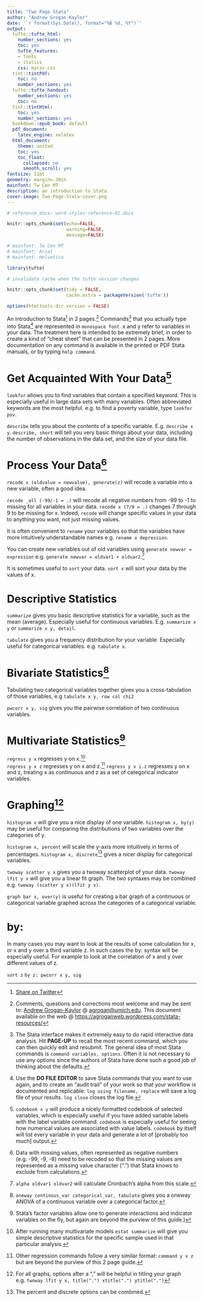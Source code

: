 ---
title: "Two Page Stata"
author: "Andrew Grogan-Kaylor"
date: '`r format(Sys.Date(), format="%B %d, %Y")`'
output:
  tufte::tufte_html:
    number_sections: yes
    toc: yes
    tufte_features:
    - fonts
    - italics
    css: mycss.css
  tint::tintPdf:
    toc: no
    number_sections: yes
  tufte::tufte_handout:
    number_sections: yes
    toc: no
  tint::tintHtml:
    toc: yes
    number_sections: yes
  bookdown::epub_book: default
  pdf_document:
    latex_engine: xelatex
  html_document: 
    theme: united
    toc: yes
    toc_float:
      collapsed: no
      smooth_scroll: yes
fontsize: 11pt
geometry: margin=.30in
mainfont: Tw Cen MT
description: an introduction to Stata
cover-image: Two-Page-Stata-cover.png
---

```{r global_options, echo=FALSE}

# reference_docx: word-styles-reference-01.docx

knitr::opts_chunk$set(echo=FALSE, 
                      warning=FALSE, 
                      message=FALSE)

# mainfont: Tw Cen MT
# mainfont: Arial
# mainfont: Helvetica

```

```{r tufte_chunk, eval=TRUE, echo=FALSE}

library(tufte)

# invalidate cache when the tufte version changes

knitr::opts_chunk$set(tidy = FALSE, 
                      cache.extra = packageVersion('tufte'))

options(htmltools.dir.version = FALSE)

```

An introduction to Stata[^twitter] in 2 pages.[^questions] Commands[^interface] that you actually type into Stata[^do-file-editor] are represented  in `monospace font`. x and y refer to variables in your data.  The treatment here is intended to be extremely brief, in order to create a kind of "cheat sheet" that can be presented in 2 pages.  More documentation on any command is available in the printed or PDF Stata manuals, or by typing `help command`.

[^twitter]: [Share on Twitter](https://twitter.com/intent/tweet?url=http%3A%2F%2Fwww-personal.umich.edu%2F%7Eagrogan%2Fstata%2FTwoPageStata.pdf&text=Two%20Page%20%23Stata) 

[^interface]: The Stata interface makes it extremely easy to do rapid interactive data analysis.  Hit **PAGE-UP** to recall the most recent command, which you can then quickly edit and resubmit.  The general idea of most Stata commands is `command variables, options`.  Often it is not necessary to use any options since the authors of Stata have done such a good job of thinking about the defaults. 

[^do-file-editor]: Use the **DO FILE EDITOR** to save Stata commands that you want to use again, and to create an "audit trail" of your work so that your workflow is documented and replicable.  `log using filename, replace` will save a log file of your results.  `log close` closes the log file.

# Get Acquainted With Your Data[^codebook]

[^codebook]: `codebook x y` will produce a nicely formatted codebook of selected variables, which is especially useful if you have added variable labels with the label variable command.  `codebook` is especially useful for seeing how numerical values are associated with value labels.  `codebook` by itself will list every variable in your data and generate a lot of [probably too much] output.

`lookfor` allows you to find variables that contain a specified keyword.  This is especially useful in large data sets with many variables.  Often abbreviated keywords are the most helpful.  e.g. to find a poverty variable, type `lookfor pov`.

`describe` tells you about the contents of a specific variable. E.g. `describe x y`. `describe, short` will tell you very basic things about your data, including the number of observations in the data set, and the size of your data file.

# Process Your Data[^missing-values]

[^missing-values]: Data with missing values, often represented as negative numbers (e.g. -99, -9, -8) need to be recoded so that the missing values are represented as a missing value character (".") that Stata knows to exclude from calculations.

`recode x (oldvalue = newvalue), generate(z)` will recode a variable into a new variable, often a good idea.

`recode _all (-99/-1 = .)` will recode all negative numbers from -99 to -1 to missing for all variables in your data.  `recode x (7/9 = .)` changes 7 through 9 to be missing for x.  Indeed, `recode` will change specific values in your data to anything you want, not just missing values. 

It is often convenient to `rename` your variables so that the variables have more intuitively understandable names e.g. `rename x depression`.

You can create new variables out of old variables using `generate newvar = expression` e.g. `generate newvar = oldvar1 + oldvar2`.[^alpha]

[^alpha]: `alpha oldvar1 oldvar2` will calculate Cronbach's alpha from this scale.

It is sometimes useful to `sort` your data.  `sort x` will sort your data by the values of x.

# Descriptive Statistics

`summarize` gives you basic descriptive statistics for a variable, such as the mean (average).  Especially useful for continuous variables.  E.g. `summarize x y` or `summarize x y, detail`.

`tabulate` gives you a frequency distribution for your variable.  Especially useful for categorical variables.  e.g. `tabulate x`.

# Bivariate Statistics[^anova]

Tabulating two categorical variables together gives you a cross-tabulation of those variables, e.g `tabulate x y, row col chi2`

`pwcorr x y, sig` gives you the pairwise correlation of two continuous variables.

[^anova]: `oneway continous_var categorical_var, tabulate` gives you a oneway ANOVA of a continuous variable over a categorical factor.

# Multivariate Statistics[^factor]

`regress y x` regresses y on x.[^estat-summarize]  
`regress y x z` regresses y on x and z.[^other-regressions]
`regress y x i.z` regresses y on x and z, treating x as continuous and z as a set of categorical indicator variables.  

[^other-regressions]: Other regression commands follow a very similar format:  `command y x z` but are beyond the purview of this 2 page guide.

[^factor]: Stata's factor variables allow one to generate interactions and indicator variables on the fly, but again are beyond the purview of this guide.)

[^estat-summarize]: After running many multivariate models `estat summarize` will give you simple descriptive statistics for the specific sample used in that particular analysis.

# Graphing[^graph-options]

`histogram x` will give you a nice display of one variable.  `histogram x, by(y)` may be useful for comparing the distributions of two variables over the categories of y.

`histogram x, percent` will scale the y-axis more intuitively in terms of percentages.  `histogram x, discrete`[^histogram-options] gives a nicer display for categorical variables.  

[^histogram-options]: The percent and discrete options can be combined.

`twoway scatter y x` gives you a twoway scatterplot of your data.  `twoway lfit y x` will give you a linear fit graph.  The two syntaxes may be combined e.g. `twoway (scatter y x)(lfit y x)`.

`graph bar x, over(y)` is useful for creating a bar graph of a continuous or categorical variable graphed across the categories of a categorical variable.

[^graph-options]: For all graphs, options after a "," will be helpful in titling your graph  e.g. `twoway lfit y x, title(".") xtitle(".") ytitle(".")`

# by:

In many cases you may want to look at the results of some calculation for x, or x and y over a third variable z.  In such cases the by: syntax will be especially useful.  For example to look at the correlation of x and y over different values of z.

`sort z`
`by z: pwcorr x y, sig`

[^questions]: Comments, questions and corrections most welcome and may be sent to:  [Andrew Grogan-Kaylor](http://www.umich.edu/~agrogan) @  [agrogan@umich.edu](agrogan@umich.edu).  This document available on the web @ [https://agroganweb.wordpress.com/stata-resources/](https://agroganweb.wordpress.com/stata-resources/) 















